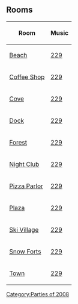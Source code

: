 {{CPW|Winter Fiesta 2008|Fiesta Mexicana 2008}}

==Rooms==
<center>
{|class="wikitable" border="1"
!Room!!Music
|-
|[[Media:Beach44.swf|Beach]]||[[Media:Music229.swf|229]]
|-
|[[Media:RoomsCoffee-WinterFiesta2008.swf|Coffee Shop]]||[[Media:Music229.swf|229]]
|-
|[[Media:Cove42.swf|Cove]]||[[Media:Music229.swf|229]]
|-
|[[Media:Dock43.swf|Dock]]||[[Media:Music229.swf|229]]
|-
|[[Media:Forest42.swf|Forest]]||[[Media:Music229.swf|229]]
|-
|[[Media:Dance43.swf|Night Club]]||[[Media:Music229.swf|229]]
|-
|[[Media:Pizza45.swf|Pizza Parlor]]||[[Media:Music229.swf|229]]
|-
|[[Media:Plaza47.swf|Plaza]]||[[Media:Music229.swf|229]]
|-
|[[Media:RoomsVillage-WinterFiesta2008.swf|Ski Village]]||[[Media:Music229.swf|229]]
|-
|[[Media:RoomsForts-WinterFiesta2008.swf|Snow Forts]] ||[[Media:Music229.swf|229]]
|-
|[[Media:RoomsTown-WinterFiesta2008.swf|Town]]||[[Media:Music229.swf|229]]
|}
</center>

{{Parties}}

[[Category:Parties of 2008]]